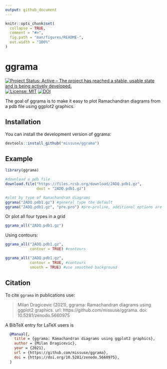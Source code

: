 ```yaml
---
output: github_document
---
```


<!-- README.md is generated from README.Rmd. Please edit that file -->

```r
knitr::opts_chunk$set(
  collapse = TRUE,
  comment = "#>",
  fig.path = "man/figures/README-",
  out.width = "100%"
)
```

# ggrama

<!-- badges: start -->
[![Project Status: Active – The project has reached a stable, usable state and is being actively developed.](http://www.repostatus.org/badges/latest/active.svg)](http://www.repostatus.org/#active)
[![License: MIT](https://img.shields.io/badge/License-MIT-blue.svg)](https://opensource.org/licenses/MIT)
[![DOI](https://zenodo.org/badge/424568391.svg)](https://zenodo.org/badge/latestdoi/424568391)
<!-- badges: end -->

The goal of ggrama is to make it easy to plot Ramachandran diagrams from a pdb file using ggplot2 graphics.

## Installation

You can install the development version of ggrama:

``` r
devtools::install_github("missuse/ggrama")
```

## Example  

```r
library(ggrama)

#download a pdb file
download.file("https://files.rcsb.org/download/2ADQ.pdb1.gz",
              dest = "2ADQ.pdb1.gz")

#plot by type of Ramachandran diagrams
ggrama("2ADQ.pdb1.gz") #general type the default
ggrama("2ADQ.pdb1.gz", "pre.pro") #pre-proline, additional options are glycine and proline
```

Or plot all four types in a grid

```r
ggrama_all("2ADQ.pdb1.gz")

```

Using contours:

```r
ggrama_all("2ADQ.pdb1.gz",
           contour = TRUE) #contours
```


```r
ggrama_all("2ADQ.pdb1.gz",
           contour = TRUE, #contours
           smooth = TRUE) #use smoothed background
```

## Citation

To cite `ggrama` in publications use:

> Milan Dragicevic (2021), ggrama: Ramachandran diagrams using ggplot2 graphics. url: https://github.com/missuse/ggrama. doi: 10.5281/zenodo.5660975

A BibTeX entry for LaTeX users is

```bibtex
  @Manual{,
    title = {ggrama: Ramachandran diagrams using ggplot2 graphics},
    author = {Milan Dragicevic},
    year = {2021},
    url = {https://github.com/missuse/ggrama},
    doi = {https://doi.org/10.5281/zenodo.5660975},
  }
```
